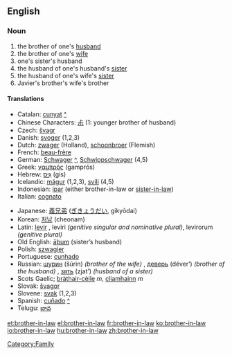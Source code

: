 ==English==
===Noun===
#the brother of one's [[husband]]
#the brother of one's [[wife]]
#one's sister's husband
#the husband of one's husband's [[sister]]
#the husband of one's wife's [[sister]]
#Javier's brother's wife's brother

====Translations====
{{top}}
*Catalan: [[cunyat]] {{m}} [[:ca:cunyat|^]]
*Chinese Characters: [[尗]] (1: younger brother of husband)
*Czech: [[švagr]] {{m}}
*Danish: [[svoger]] {{c}} (1,2,3)
*Dutch: [[zwager]] {{m}} (Holland), [[schoonbroer]] {{m}} (Flemish)
*French: [[beau-frère]] {{m}}
*German: [[Schwager]] {{m}} [[:de:Schwager|^]], [[Schwippschwager]] {{m}} (4,5)
*Greek: [[γαμπρός]] (gamprós) {{m}}
*Hebrew: [[גִּיס]] (gis) {{m}}
*Icelandic: [[mágur]] {{m}} (1,2,3), [[svili]] {{m}} (4,5)
*Indonesian: [[ipar]] (either brother-in-law or [[sister-in-law]])
*Italian: [[cognato]] {{m}}
{{mid}}
*Japanese: [[義兄弟]] ([[ぎきょうだい]], gikyōdai)
*Korean: [[처남]] (cheonam)
*Latin: [[levir]] {{m}}, leviri ''(genitive singular and nominative plural)'', levirorum ''(genitive plural)''
*Old English: [[aþum|āþum]] {{m}} (sister’s husband)
*Polish: [[szwagier]] {{m}}
*Portuguese: [[cunhado]] {{m}}
*Russian: [[шурин]] (šúrin) ''(brother of the wife)'' {{m}}, [[деверь]] (déver’) ''(brother of the husband)'' {{m}}, [[зять]] (zjat’) ''(husband of a sister)'' {{m}}
*Scots Gaelic; [[bràthair-cèile]] ''m'', [[cliamhainn]] ''m''
*Slovak: [[švagor]] {{m}}
*Slovene: [[svak]] {{m}} (1,2,3)
*Spanish: [[cuñado]] {{m}} [[:es:cuñado|^]]
*Telugu: [[బావ]]
{{bottom}}

[[Category:Family]]

[[et:brother-in-law]]
[[el:brother-in-law]]
[[fr:brother-in-law]]
[[ko:brother-in-law]]
[[io:brother-in-law]]
[[hu:brother-in-law]]
[[zh:brother-in-law]]